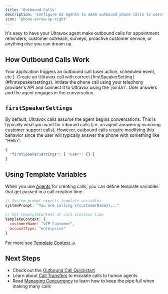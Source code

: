 ```yaml
---
title: 'Outbound Calls'
description: 'Configure AI agents to make outbound phone calls to users.'
icon: 'phone-arrow-up-right'
---
```


It's easy to have your Ultravox agent make outbound calls for appointment reminders, customer outreach, surveys, proactive customer service, or anything else you can dream up.

## How Outbound Calls Work
<Steps>
  <Step title="Call Trigger">
    Your application triggers an outbound call (user action, scheduled event, etc.).
  </Step>
  <Step title="Create Ultravox Call">
    Create an Ultravox call with correct [firstSpeakerSetting](#firstspeakersettings).
  </Step>
  <Step title="Initiate Phone Call">
    Initiate the phone call using your telephony provider's API and connect it to Ultravox using the `joinUrl`. User answers and the agent engages in the conversation.
  </Step>
</Steps>



## `firstSpeakerSettings`
By default, Ultravox calls assume the agent begins conversations. This is typically what you want for inbound calls (i.e. an agent answering incoming customer support calls). However, outbound calls require modifying this behavior since the user will typically answer the phone with something like "Hello".

```js Settings for Outbound Call
{
  "firstSpeakerSettings": { "user": {} }
}
```

## Using Template Variables
When you use [Agents](/agents/overview#why-start-with-agents%3F) for creating calls, you can define template variables that get passed in a call creation time.

```js Example: Template Context
// System prompt expects template variables
systemPrompt: "You are calling {{customerName}}..."

// Set templateContext at call creation time
templateContext: {
  customerName: "VIP Customer",
  accountType: "enterprise"
}
```

For more see [Template Context →](/agents/making-calls#template-context-and-variables)

## Next Steps
- Check out the [Outbound Call Quickstart](/gettingstarted/quickstart/telephony-outbound)
- Learn about [Call Transfers](/telephony/call-transfers) to escalate calls to human agents
- Read [Managing Concurrency](/gettingstarted/concurrency) to learn how to keep the pipe full when making many calls
